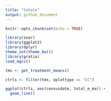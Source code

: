 ```yaml
---
title: "totale"
output: github_document
---
```


```r
knitr::opts_chunk$set(echo = TRUE)

library(soar)
library(ggplot2)
library(dplyr)
theme_set(theme_bw())
library(gratia)
load_mgcv()

```

```r

tms <- get_treatment_means()

ctrls <- filter(tms, oplottype == "CC")

ggplot(ctrls, aes(censusdate, total_e_ma)) +
  geom_line()

```